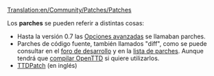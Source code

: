 [[Translation:en/Community/Patches/Patches]]

Los '''parches''' se pueden referir a distintas cosas:

* Hasta la versión 0.7 las [[es/Archive/Manual/Settings/Opciones avanzadas|Opciones avanzadas]] se llamaban parches.
* Parches de código fuente, también llamados "diff", como se puede consultar en el [http://tt-forums.net/viewforum.php?f=33 foro de desarrollo] y en la [[es/Lista de parches| lista de parches]]. Aunque tendrá que [[:Category:es/Development/Compilar OpenTTD|compilar OpenTTD]] si quiere utilizarlos.
* [http://ttdpatch.net TTDPatch] (en inglés)